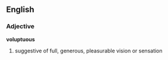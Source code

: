 ==English==
===Adjective===
'''voluptuous'''
#suggestive of full, generous, pleasurable vision or sensation